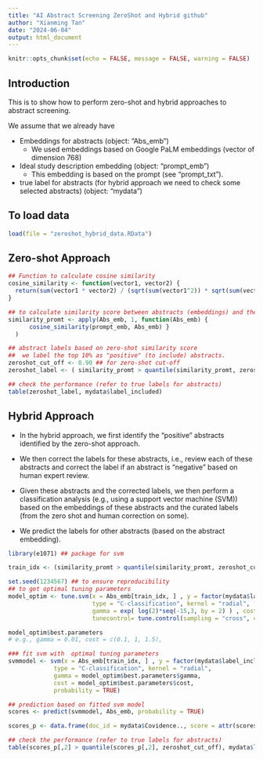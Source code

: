 ---
title: "AI Abstract Screening ZeroShot and Hybrid github"
author: "Xianming Tan"
date: "2024-06-04"
output: html_document
---

```{r setup, include=FALSE}
knitr::opts_chunk$set(echo = FALSE, message = FALSE, warning = FALSE)
```

## Introduction

This is to show how to perform zero-shot and hybrid approaches to abstract screening.

We assume that we already have 

- Embeddings for abstracts (object: "Abs_emb")
  - We used embeddings based on Google PaLM embeddings (vector of dimension 768)
- Ideal study description embedding (object: "prompt_emb")
  - This embedding is based on the prompt (see "prompt_txt").
- true label for abstracts (for hybrid approach we need to check some selected abstracts) (object: "mydata")

## To load data 

```{r DataLoad, echo=FALSE}
load(file = "zeroshot_hybrid_data.RData")
```

## Zero-shot Approach

```{r zero-shot-PaLM, echo=FALSE}
## Function to calculate cosine similarity
cosine_similarity <- function(vector1, vector2) {
  return(sum(vector1 * vector2) / (sqrt(sum(vector1^2)) * sqrt(sum(vector2^2))))
}

## to calculate similarity score between abstracts (embeddings) and the prompt (embeddings)
similarity_promt <- apply(Abs_emb, 1, function(Abs_emb) {
      cosine_similarity(prompt_emb, Abs_emb) } 
  )

## abstract labels based on zero-shot similarity score 
##  we label the top 10% as "positive" (to include) abstracts. 
zeroshot_cut_off <- 0.90 ## for zero-shot cut-off 
zeroshot_label <- ( similarity_promt > quantile(similarity_promt, zeroshot_cut_off) )   

## check the performance (refer to true labels for abstracts)
table(zeroshot_label, mydata$label_included)
```


## Hybrid Approach

- In the hybrid approach, we first identify the "positive" abstracts identified by the zero-shot approach. 

- We then correct the labels for these abstracts, i.e., review each of these abstracts and correct the label if an abstract is "negative" based on human expert review. 

- Given these abstracts and the corrected labels, we then perform a classification analysis (e.g., using a support vector machine (SVM)) based on the embeddings of these abstracts and the curated labels (from the zero shot and human correction on some). 

- We predict the labels for other abstracts (based on the abstract embedding).


```{r hubrid-PaLM, echo=FALSE}
library(e1071) ## package for svm 

train_idx <- (similarity_promt > quantile(similarity_promt, zeroshot_cut_off) )

set.seed(1234567) ## to ensure reproducibility 
## to get optimal tuning parameters 
model_optim <- tune.svm(x = Abs_emb[train_idx, ] , y = factor(mydata$label_included[train_idx] ),
                        type = "C-classification", kernel = "radial",
                        gamma = exp( log(2)*seq(-15,3, by = 2) ) , cost = exp( log(2)*seq(-5,15, by = 2) ) ,
                        tunecontrol= tune.control(sampling = "cross", cross = 3))

model_optim$best.parameters
# e.g., gamma = 0.01, cost = c(0.1, 1, 1.5),

### fit svm with  optimal tuning parameters 
svmmodel <- svm(x = Abs_emb[train_idx, ] , y = factor(mydata$label_included[train_idx] ),
             type = "C-classification", kernel = "radial",
             gamma = model_optim$best.parameters$gamma, 
             cost = model_optim$best.parameters$cost,
             probability = TRUE)

## prediction based on fitted svm model 
scores <- predict(svmmodel, Abs_emb, probability = TRUE)

scores_p <- data.frame(doc_id = mydata$Covidence.., score = attr(scores, which = "probabilities")[, "1"])

## check the performance (refer to true labels for abstracts)
table(scores_p[,2] > quantile(scores_p[,2], zeroshot_cut_off), mydata$label_included)
```

